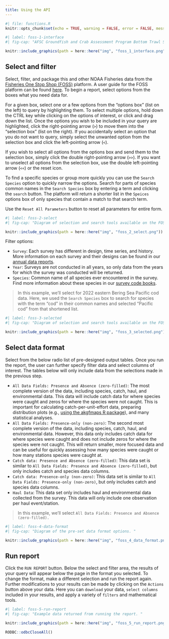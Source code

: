 ```yaml
---
title: Using the API
---
```


```r
#| file: functions.R
knitr::opts_chunk$set(echo = TRUE, warning = FALSE, error = FALSE, message = FALSE, eval = TRUE, comment = FALSE)
```

```r
#| label: foss-1-interface
#| fig-cap: "AFSC Groundfish and Crab Assessment Program Bottom Trawl Survey data interface on the Fisheries One Stop Shop platform. "

knitr::include_graphics(path = here::here("img", "foss_1_interface.png"))
```

## Select and filter

Select, filter, and package this and other NOAA Fisheries data from the [Fisheries One Stop Shop (FOSS)](`r link_foss `) platform. A user guide for the FOSS platform can be found [here](https://www.fisheries.noaa.gov/foss/f?p=215:7:7542600605674:::::). To begin a report, select options from the boxes what you need data for. 

For a given box, select one or a few options from the "options box" (list on the left) to query by highlighting them. To select multiple options, hold down the CTRL key while clicking on the options of interest, or click and drag down the list. Once the options you wish to be included in your query are highlighted, click the right-pointing arrow (`>`) to move them into the "selection box" (list on the right). If you accidentally select an option that you do not want to query, simply select the unwanted option from the selection box and click the left-pointing arrow (`<`). 

If you wish to select all options from the options box and send them to the selection box, simply click the double right-pointing arrow (`>>`). If you want to unselect all options from the selection box, use the double left-pointing arrow (`<<`) or the reset icon. 

To find a specific species or group more quickly you can use the `Search Species` option to quickly narrow the options. Search for parts of species common names in the `Search Species` box by entering a term and clicking the `search` button. The platform will return a shorter list in the `Speices` options box of only species that contain a match to that search term. 

Use the `Reset All Parameters` button to reset all parameters for entire form. 

```r
#| label: foss-2-select
#| fig-cap: "Diagram of selection and search tools available on the FOSS platofrom. "

knitr::include_graphics(path = here::here("img", "foss_2_select.png"))
```

Filter options:

 - `Survey`: Each survey has different in design, time series, and history. More information on each survey and their designs can be found in our [annual data reports](https://www.fisheries.noaa.gov/alaska/science-data/groundfish-assessment-program-bottom-trawl-surveys#data-products).
 - `Year`: Surveys are not conducted in all years, so only data from the years for which the survey was conducted will be returned.
 - `Species`: Common name of all species ever encountered in the survey. Find more information about these species in our [survey code books](`r link_code_books`).

> In this example, we'll select for 2022 eastern Bering Sea Pacific cod data. Here, we used the `Search Species` box to search for species with the term "cod" in their common names and selected "Pacific cod" from that shortened list. 

```r
#| label: foss-3-selected
#| fig-cap: "Diagram of selection and search tools available on the FOSS platofrom. "

knitr::include_graphics(path = here::here("img", "foss_3_selected.png"))
```

## Select data format

Select from the below radio list of pre-designed output tables. Once you run the report, the user can further specify filter data and select columns of interest. The tables below will only include data from the selections made in the previous step. 

 - `All Data Fields: Presence and Absence (zero-filled)`: The most complete version of the data, including species, catch, haul, and environmental data. This data will include catch data for where species were caught and zeros for where the species were not caught. This is important for calculating catch-per-unit-effort data, preparing distribution plots (e.g., [using the akgfmaps R package](https://github.com/afsc-gap-products/akgfmaps)), and many statistical analyses. 
 - `All Data Fields: Presence-only (non-zero)`: The second most complete version of the data, including species, catch, haul, and environmental data. However, this data only includes catch data for where species were caught and does not include zeros for where the species were not caught. This will return smaller, more focused data and can be useful for quickly assessing how many species were caught or how many stations species were caught at. 
 - `Catch data: Presence and Absence (zero-filled)`: This data set is similar to `All Data Fields: Presence and Absence (zero-filled)`, but only includes catch and species data columns. 
 - `Catch data: Presence-only (non-zero)`: This data set is similar to `All Data Fields: Presence-only (non-zero)`, but only includes catch and species data columns. 
 - `Haul Data`: This data set only includes haul and environmental data collected from the survey. This data will only include one observation per haul event/station. 

> In this example, we'll select `All Data Fields: Presence and Absence (zero-filled).`

```r
#| label: foss-4-data-format
#| fig-cap: "Diagram of the pre-set data format options. "

knitr::include_graphics(path = here::here("img", "foss_4_data_format.png"))
```

## Run report

Click the `RUN REPORT` button. Below the select and filter area, the results of your query will appear below the page in the format you selected. To change the format, make a different selection and run the report again. Further modifications to your results can be made by clicking on the `Actions` button above your data. Here you can `download` your data, `select columns` included in your results, and apply a variety of `filters` and mathematical tools. 

```r
#| label: foss-5-run-report
#| fig-cap: "Example data returned from running the report. "

knitr::include_graphics(path = here::here("img", "foss_5_run_report.png"))
```

```r
RODBC::odbcCloseAll()
```

